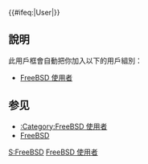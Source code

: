 {{Userbox
  |id=FreeBSD
  |id-c=#fbb
  |id-s=11
  |info=該用戶使用'''[[FreeBSD]]'''對[[維基百科]]作出[[:Category:FreeBSD 使用者|貢獻]]。
  |info-c=#fbb
  |info-s=9
  |border-c=#024ca7
}}<includeonly>{{#ifeq:{{NAMESPACE}}|User|[[Category:FreeBSD 使用者|{{PAGENAME}}]]}}</includeonly><noinclude>
<br style="clear:both;"/>

== 說明 ==
此用戶框會自動把你加入以下的用戶組別：
*[[:Category:FreeBSD 使用者|FreeBSD 使用者]]

[[Category:软件用户框模板|S:FreeBSD]]
[[Category:FreeBSD 使用者|FreeBSD 使用者]]

==参见==
* [[:Category:FreeBSD 使用者]]
* [[FreeBSD]]


</noinclude>